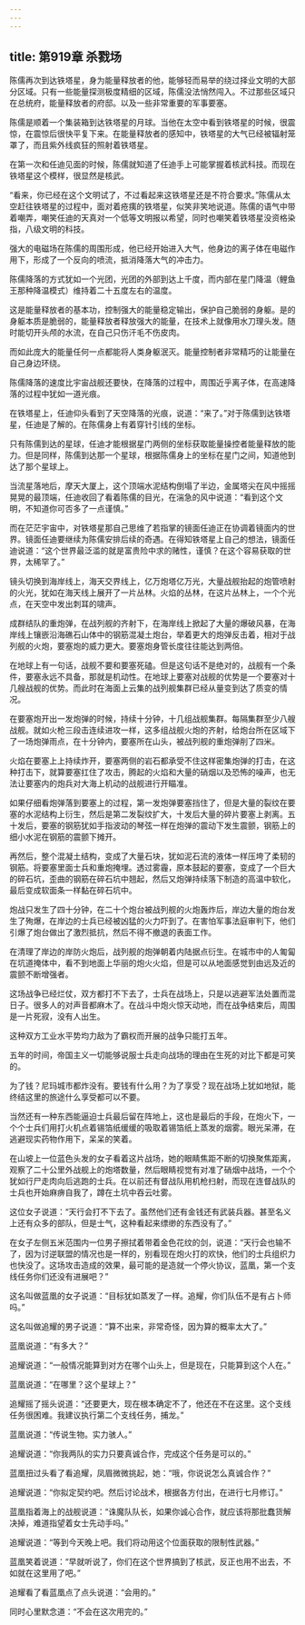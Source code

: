 ```yaml
---
---
---
```

title: 第919章 杀戮场
---



陈儒再次到达铁塔星，身为能量释放者的他，能够轻而易举的绕过择业文明的大部分区域。只有一些能量探测极度精细的区域，陈儒没法悄然闯入。不过那些区域只在总统府，能量释放者的府邸。以及一些非常重要的军事要塞。

陈儒是顺着一个集装箱到达铁塔星的月球。当他在太空中看到铁塔星的时候，很震惊，在震惊后很快平复下来。在能量释放者的感知中，铁塔星的大气已经被辐射笼罩了，而且紫外线疯狂的照射着铁塔星。

在第一次和任迪见面的时候，陈儒就知道了任迪手上可能掌握着核武科技。而现在铁塔星这个模样，很显然是核武。

“看来，你已经在这个文明试了，不过看起来这铁塔星还是不符合要求。”陈儒从太空赶往铁塔星的过程中，面对着疮痍的铁塔星，似笑非笑地说道。陈儒的语气中带着嘲弄，嘲笑任迪的天真对一个低等文明报以希望，同时也嘲笑着铁塔星没资格染指，八级文明的科技。

强大的电磁场在陈儒的周围形成，他已经开始进入大气，他身边的离子体在电磁作用下，形成了一个反向的喷流，抵消降落大气的冲击力。

陈儒降落的方式犹如一个光团，光团的外部到达上千度，而内部在星门降温（鲤鱼王那种降温模式）维持着二十五度左右的温度。

这是能量释放者的基本功，控制强大的能量稳定输出，保护自己脆弱的身躯。是的身躯本质是脆弱的，能量释放者释放强大的能量，在技术上就像用水刀理头发。随时能切开头颅的水流，在自己只伤汗毛不伤皮肉。

而如此庞大的能量任何一点都能将人类身躯泯灭。能量控制者非常精巧的让能量在自己身边环绕。

陈儒降落的速度比宇宙战舰还要快，在降落的过程中，周围近乎离子体，在高速降落的过程中犹如一道光痕。

在铁塔星上，任迪仰头看到了天空降落的光痕，说道：“来了。”对于陈儒到达铁塔星，任迪是了解的。在陈儒身上有着穿针引线的坐标。

只有陈儒到达的星球，任迪才能根据星门两侧的坐标获取能量操控者能量释放的能力。但是同样，陈儒到达那一个星球，根据陈儒身上的坐标在星门之间，知道他到达了那个星球上。

当流星落地后，摩天大厦上，这个顶端水泥结构倒塌了半边，金属塔尖在风中摇摇晃晃的最顶端，任迪收回了看着陈儒的目光，在湍急的风中说道：“看到这个文明，不知道你可否多了一点谨慎。”

而在茫茫宇宙中，对铁塔星那自己思维了若指掌的镜面任迪正在协调着镜面内的世界。镜面任迪要继续为陈儒安排后续的奇遇。在得知铁塔星上自己的想法，镜面任迪说道：“这个世界最泛滥的就是富贵险中求的赌性，谨慎？在这个容易获取的世界，太稀罕了。”

镜头切换到海岸线上，海天交界线上，亿万炮塔亿万光，大量战舰抬起的炮管喷射的火光，犹如在海天线上展开了一片丛林。火焰的丛林，在这片丛林上，一个个光点，在天空中发出刺耳的啸声。

成群结队的重炮弹，在战列舰的齐射下，在海岸线上掀起了大量的爆破风暴，在海岸线上镶嵌沿海礁石山体中的钢筋混凝土炮台，举着更大的炮弹反击着，相对于战列舰的火炮，要塞炮的威力更大。要塞炮身管长度往往能达到两倍。

在地球上有一句话，战舰不要和要塞死磕。但是这句话不是绝对的，战舰有一个条件，要塞永远不具备，那就是机动性。在地球上要塞对战舰的优势是一个要塞对十几艘战舰的优势。而此时在海面上云集的战列舰集群已经从量变到达了质变的情况。

在要塞炮开出一发炮弹的时候，持续十分钟，十几组战舰集群。每隔集群至少八艘战舰。就如火枪三段击连续进攻一样，这多组战舰火炮的齐射，给炮台所在区域下了一场炮弹雨点，在十分钟内，要塞所在山头，被战列舰的重炮弹削了四米。

火焰在要塞上上持续炸开，要塞两侧的岩石都承受不住这样密集炮弹的打击，在这种打击下，就算要塞扛住了攻击，腾起的火焰和大量的硝烟以及恐怖的噪声，也无法让要塞内的炮兵对大海上机动的战舰进行开瞄准。

如果仔细看炮弹落到要塞上的过程，第一发炮弹要塞挡住了，但是大量的裂纹在要塞的水泥结构上衍生，然后是第二发裂纹扩大，十发后大量的碎片要塞上剥离。五十发后，要塞的钢筋犹如手指波动的琴弦一样在炮弹的震动下发生震颤，钢筋上的细小水泥在钢筋的震颤下摊开。

再然后，整个混凝土结构，变成了大量石块，犹如泥石流的液体一样压垮了柔韧的钢筋。将要塞里面士兵和重炮掩埋。透过雾霾，原本鼓起的要塞，变成了一个巨大的碎石坑，歪曲的钢筋在碎石坑中翘起，然后又炮弹持续落下制造的高温中软化，最后变成软面条一样黏在碎石坑中。

炮战只发生了四十分钟，在二十个炮台被战列舰的火炮轰炸后，岸边大量的炮台发生了殉爆，在岸边的士兵已经被凶猛的火力吓到了。在害怕军事法庭审判下，他们引爆了炮台做出了激烈抵抗，然后不得不撤退的表面工作。

在清理了岸边的岸防火炮后，战列舰的炮弹朝着内陆据点衍生。在城市中的人匍匐在坑道掩体中，看不到地面上华丽的炮火火焰，但是可以从地面感觉到由远及近的震颤不断增强者。

这场战争已经烂仗，双方都打不下去了，士兵在战场上，只是以逃避军法处置而混日子。很多人的对声音都麻木了。在战斗中炮火惊天动地，而在战争结束后，周围是一片死寂，没有人出生。

这种双方工业水平势均力敌为了霸权而开展的战争只能打五年。

五年的时间，帝国主义一切能够说服士兵走向战场的理由在生死的对比下都是可笑的。

为了钱？尼玛城市都炸没有。要钱有什么用？为了享受？现在战场上犹如地狱，能终结这里的旅途什么享受都可以不要。

当然还有一种东西能逼迫士兵最后留在阵地上，这也是最后的手段，在炮火下，一个个士兵们用打火机点着锡箔纸缓缓的吸取着锡箔纸上蒸发的烟雾。眼光呆滞，在逃避现实药物作用下，呆呆的笑着。

在山坡上一位蓝色头发的女子看着这片战场，她的眼睛焦距不断的切换聚焦距离，观察了二十公里外战舰上的炮塔数量，然后眼睛视觉有对准了硝烟中战场，一个个犹如行尸走肉向后逃跑的士兵。在以前还有督战队用机枪扫射，而现在连督战队的士兵也开始麻痹自我了，蹲在土坑中吞云吐雾。

这位女子说道：“天行会打不下去了。虽然他们还有金钱还有武装兵器。甚至名义上还有众多的部队，但是士气，这种看起来缥缈的东西没有了。”

在女子左侧五米范围内一位男子擦拭着带着金色花纹的剑，说道：“天行会也输不了，因为讨逆联盟的情况也是一样的，别看现在炮火打的欢快，他们的士兵组织力也快没了。这场攻击造成的效果，最可能的是造就一个停火协议，蓝凰，第一个支线任务你们还没有进展吧？”

这名叫做蓝凰的女子说道：“目标犹如蒸发了一样。追耀，你们队伍不是有占卜师吗。”

这名叫做追耀的男子说道：“算不出来，非常奇怪，因为算的概率太大了。”

蓝凰说道：“有多大？”

追耀说道：“一般情况能算到对方在哪个山头上，但是现在，只能算到这个人在。”

蓝凰说道：“在哪里？这个星球上？”

追耀摇了摇头说道：“还要更大，现在根本确定不了，他还在不在这里。这个支线任务很困难。我建议执行第二个支线任务，捕龙。”

蓝凰说道：“传说生物。实力骇人。”

追耀说道：“你我两队的实力只要真诚合作，完成这个任务是可以的。”

蓝凰扭过头看了看追耀，凤眉微微挑起，她：“哦，你说说怎么真诚合作？”

追耀说道：“你拟定契约吧。然后讨论战术，根据各方付出，在进行七月修订。”

蓝凰指着海上的战舰说道：“诛魔队队长，如果你诚心合作，就应该将那批蠢货解决掉，难道指望着女士先动手吗。”

追耀说道：“等到今天晚上吧。我们将动用这个位面获取的限制性武器。”

蓝凰笑着说道：“早就听说了，你们在这个世界搞到了核武，反正也用不出去，不如就在这里用了吧。”

追耀看了看蓝凰点了点头说道：“会用的。”

同时心里默念道：“不会在这次用完的。”